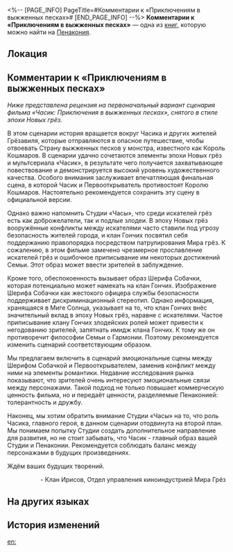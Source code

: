 <%-- [PAGE_INFO]
PageTitle=#Комментарии к «Приключениям в выжженных песках»#
[END_PAGE_INFO] --%>
{{Дополнить}}
{{Книга Инфобокс
|id           = 327
|partIds      = 190603
|Название     = 
|Изображение  = Предмет Книга Пенакония.png
|Мир          = Пенакония
|Томов        = 1
|Автор        = <!--нужно добавить-->
|Описание     = Результаты проверки, проведённой кланом Ирисов в отношении мультфильма «Часик: Приключения в выжженных песках».
|Том1         = {{tx}}
|Источник1    = {{tx|Отсутствует источник}}
|Персонажи    = 
|Фракции      = 
}}
'''Комментарии к «Приключениям в выжженных песках»''' — одна из [[Книги|книг]], которую можно найти на [[Пенакония]].

==Локация==
{{Отметка карты|<!--название карты-->|<!--id отметки-->}}

==Комментарии к «Приключениям в выжженных песках»==
''Ниже представлена рецензия на первоначальный вариант сценария фильма «Часик: Приключения в выжженных песках», снятого в стиле эпохи Новых грёз.''

В этом сценарии история вращается вокруг Часика и других жителей Грёзавиля, которые отправляются в опасное путешествие, чтобы отвоевать Страну выжженных песков у монстра, известного как Король Кошмаров. В сценарии удачно сочетаются элементы эпохи Новых грёз и мультсериала «Часик», в результате чего получается захватывающее повествование и демонстрируется высокий уровень художественного качества. Особого внимания заслуживает впечатляющая финальная сцена, в которой Часик и Первооткрыватель противостоят Королю Кошмаров. Настоятельно рекомендуется сохранить эту сцену в официальной версии.

Однако важно напомнить Студии «Часы», что среди искателей грёз есть как доброжелатели, так и подлые злодеи. В эпоху Новых грёз вооружённые конфликты между искателями часто ставили под угрозу безопасность жителей города, и клан Гончих посвятил себя поддержанию правопорядка посредством патрулирования Мира грёз. К сожалению, в этом фильме замечено чрезмерное прославление искателей грёз и ошибочное приписывание им некоторых достижений Семьи. Этот образ может ввести зрителей в заблуждение.

Кроме того, обеспокоенность вызывает образ Шерифа Собачки, которая потенциально может намекать на клан Гончих. Изображение Шерифа Собачки как жестокого офицера службы безопасности поддерживает дискриминационный стереотип. Однако информация, хранящаяся в Миге Солнца, указывает на то, что клан Гончих внёс значительный вклад в эпоху Новых грёз, наравне с искателями. Частое приписывание клану Гончих злодейских ролей может привести к негодованию зрителей, запятнать имидж клана Гончих. К тому же он противоречит философии Семьи о Гармонии. Поэтому рекомендуется изменить сценарий соответствующим образом.

Мы предлагаем включить в сценарий эмоциональные сцены между Шерифом Собачкой и Первооткрывателем, заменив конфликт между ними на элементы романтики. Недавние исследования рынка показывают, что зрителей очень интересуют эмоциональные связи между персонажами. Такой подход не только повышает коммерческую ценность фильма, но и передаёт ценности, разделяемые Пенаконией: толерантность и дружбу.

Наконец, мы хотим обратить внимание Студии «Часы» на то, что роль Часика, главного героя, в данном сценарии отодвинута на второй план. Мы понимаем попытку Студии создать дополнительное направление для развития, но не стоит забывать, что Часик - главный образ вашей Студии и Пенаконии. Рекомендуется соблюдать баланс между персонажами в будущих произведениях.

Ждём ваших будущих творений.

<div align="right">- Клан Ирисов, Отдел управления киноиндустрией Мира Грёз</div>

==На других языках==
{{На других языках
|en   = Comments on ''Scorchsand Adventure''
|zhs  = 关于《热砂大冒险》的审核意见
|zht  = 關於《熱砂大冒險》的稽核意見
|ja   = 『クロックボーイ：熱砂の大冒険』に関する審査意見
|ko   = ≪뜨거운 모래 대모험≫ 심의 의견
|es   = Comentarios sobre «Aventura en la arena ardiente»
|fr   = Critique de l&ast;''Aventure des sables brûlants''
|ru   = Комментарии к «Приключениям в выжженных песках»
|th   = ความคิดเห็นจากการประเมินเนื้อหา "การผจญภัยในผืนทรายระอุ"
|vi   = Ý Kiến Đánh Giá Về "Cuộc Phiêu Lưu Trên Cát Nóng"
|de   = Kommentare zu „Flugsand-Abenteuer“
|id   = Tentang Pendapat "Petualangan Pasir Panas"
|pt   = Comentários sobre "Aventura em Brasareia"
}}

==История изменений==
{{История изменений|3.5}}

[[en:]]